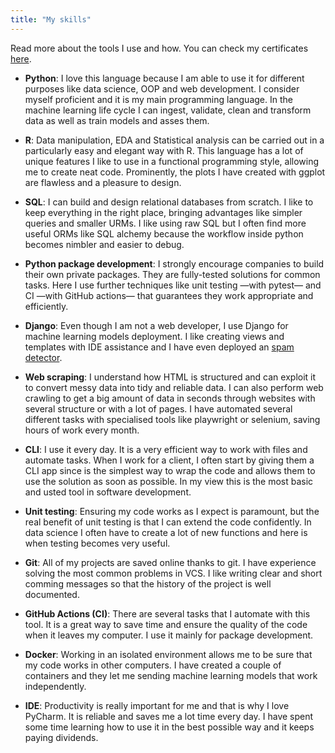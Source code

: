 ```yaml
---
title: "My skills"
---
```


Read more about the tools I use and how. You can check my certificates [here](https://alejandro77.notion.site/Certificates-68769ec3635242c685cb39f2ab3e324a).

-   **Python**: I love this language because I am able to use it for different purposes like data science, OOP and web development. I consider myself proficient and it is my main programming language. In the machine learning life cycle I can ingest, validate, clean and transform data as well as train models and asses them.

-   **R**: Data manipulation, EDA and Statistical analysis can be carried out in a particularly easy and elegant way with R. This language has a lot of unique features I like to use in a functional programming style, allowing me to create neat code. Prominently, the plots I have created with ggplot are flawless and a pleasure to design.

-   **SQL**: I can build and design relational databases from scratch. I like to keep everything in the right place, bringing advantages like simpler queries and smaller URMs. I like using raw SQL but I often find more useful ORMs like SQL alchemy because the workflow inside python becomes nimbler and easier to debug.

-   **Python package development**: I strongly encourage companies to build their own private packages. They are fully-tested solutions for common tasks. Here I use further techniques like unit testing ---with pytest--- and CI ---with GitHub actions--- that guarantees they work appropriate and efficiently.

-   **Django**: Even though I am not a web developer, I use Django for machine learning models deployment. I like creating views and templates with IDE assistance and I have even deployed an [spam detector](https://alexpalacios77.quarto.pub/portfolio/posts/spam/).

-   **Web scraping**: I understand how HTML is structured and can exploit it to convert messy data into tidy and reliable data. I can also perform web crawling to get a big amount of data in seconds through websites with several structure or with a lot of pages. I have automated several different tasks with specialised tools like playwright or selenium, saving hours of work every month.

-   **CLI**: I use it every day. It is a very efficient way to work with files and automate tasks. When I work for a client, I often start by giving them a CLI app since is the simplest way to wrap the code and allows them to use the solution as soon as possible. In my view this is the most basic and usted tool in software development.

-   **Unit testing**: Ensuring my code works as I expect is paramount, but the real benefit of unit testing is that I can extend the code confidently. In data science I often have to create a lot of new functions and here is when testing becomes very useful.

-   **Git**: All of my projects are saved online thanks to git. I have experience solving the most common problems in VCS. I like writing clear and short comming messages so that the history of the project is well documented.

-   **GitHub Actions (CI)**: There are several tasks that I automate with this tool. It is a great way to save time and ensure the quality of the code when it leaves my computer. I use it mainly for package development.

-   **Docker**: Working in an isolated environment allows me to be sure that my code works in other computers. I have created a couple of containers and they let me sending machine learning models that work independently.

-   **IDE**: Productivity is really important for me and that is why I love PyCharm. It is reliable and saves me a lot time every day. I have spent some time learning how to use it in the best possible way and it keeps paying dividends.
